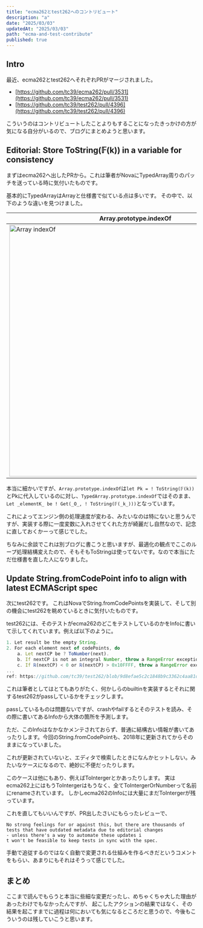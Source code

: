 ```yaml
---
title: "ecma262とtest262へのコントリビュート"
description: "a"
date: "2025/03/03"
updatedAt: "2025/03/03"
path: "ecma-and-test-contribute"
published: true
---
```


## Intro

最近、ecma262とtest262へそれぞれPRがマージされました。

- [https://github.com/tc39/ecma262/pull/3531](https://github.com/tc39/ecma262/pull/3531)
- [https://github.com/tc39/test262/pull/4396](https://github.com/tc39/test262/pull/4396)

こういうのはコントリビュートしたことよりもすることになったきっかけの方が気になる自分がいるので、ブログにまとめようと思います。

## Editorial: Store ToString(𝔽(k)) in a variable for consistency

まずはecma262へ出したPRから。これは筆者がNovaにTypedArray周りのパッチを送っている時に気付いたものです。

基本的にTypedArrayはArrayと仕様書で似ている点は多いです。
その中で、以下のような違いを見つけました。

<table>
  <thead>
    <tr>
      <th>Array.prototype.indexOf</th>
      <th>TypedArray.prototype.indexOf</th>
    </tr>
  </thead>
  <tbody>
    <tr>
      <td>
        <img src="https://github.com/user-attachments/assets/573f89b3-b0a3-44ab-89e5-aea522dce684" alt="Array indexOf" width="667" />
      </td>
      <td>
        <img src="https://github.com/user-attachments/assets/78c6f255-4399-41ba-90a6-1a14b4b3263d" alt="TypedArray indexOf" width="666" />
      </td>
    </tr>
  </tbody>
</table>

本当に細かいですが、`Array.prototype.indexOf`は`let Pk = ! ToString(𝔽(k))`とPkに代入しているのに対し、`TypedArray.prototype.indexOf`ではそのまま、`Let _elementK_ be ! Get(_O_, ! ToString(𝔽(_k_)))`となっています。

これによってエンジン側の処理速度が変わる、みたいなのは特にないと思うんですが、実装する際に一度変数に入れさせてくれた方が綺麗だし自然なので、記念に直しておくかーって感じでした。

ちなみに余談でこれは別ブログに書こうと思いますが、最適化の観点でここのループ処理結構変えたので、そもそもToStringは使ってないです。なので本当にただ仕様書を直した人になりました。

## Update String.fromCodePoint info to align with latest ECMAScript spec

次にtest262です。
これはNovaでString.fromCodePointsを実装して、そして別の機会にtest262を眺めているときに気付いたものです。

test262には、そのテストがecma262のどこをテストしているのかをInfoに書いて示してくれています。例えば以下のように。

```js
1. Let result be the empty String.
2. For each element next of codePoints, do
    a. Let nextCP be ? ToNumber(next).
    b. If nextCP is not an integral Number, throw a RangeError exception.
    c. If ℝ(nextCP) < 0 or ℝ(nextCP) > 0x10FFFF, throw a RangeError exception.
...
ref: https://github.com/tc39/test262/blob/9d8efae5c2c1848b9c3362c4aa81dd360ff8d3a7/test/built-ins/String/fromCodePoint/argument-is-Symbol.js#L10-L15
```

これは筆者としてはとてもありがたく、何かしらのbuiltinを実装するとそれに関するtest262がpassしているかをチェックします。

passしているものは問題ないですが、crashやfailするとそのテストを読み、その際に書いてあるInfoから大体の箇所を予測します。

ただ、このInfoはなかなかメンテされておらず、普通に結構古い情報が書いてあったりします。今回のString.fromCodePointも、2018年に更新されてからそのままになっていました。

これが更新されていないと、エディタで検索したときになんかヒットしない。みたいなケースになるので、絶妙に不便だったりします。

このケースは他にもあり、例えばToIntergerとかあったりします。
実はecma262上にはもうToIntergerはもうなく、全てToIntergerOrNumberって名前にrenameされています。
しかしecma262のInfoには大量にまだToIntergerが残っています。

これを直してもいいんですが、PR出したさいにもらったレビューで、

```
No strong feelings for or against this, but there are thousands of 
tests that have outdated metadata due to editorial changes 
- unless there's a way to automate these updates i
t won't be feasible to keep tests in sync with the spec.
```

手動で追従するのではなく自動で変更される仕組みを作るべきだというコメントをもらい、あまりにもそれはそうって感じでした。

## まとめ

ここまで読んでもらうと本当に些細な変更だったし、めちゃくちゃ大した理由があったわけでもなかったんですが、
起こしたアクションの結果ではなく、その結果を起こすまでに過程は何においても気になるところだと思うので、今後もこういうのは残していこうと思います。